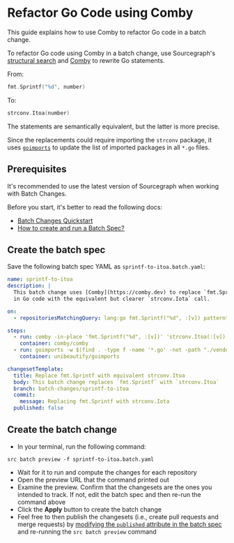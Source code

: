 # Refactor Go Code using Comby

<p className="subtitle">This guide explains how to use Comby to refactor Go code in a batch change.</p>

To refactor Go code using Comby in a batch change, use Sourcegraph's [structural search](/code-search/types/structural) and [Comby](https://comby.dev/) to rewrite Go statements.

From:

```go
fmt.Sprintf("%d", number)
```

To:

```go
strconv.Itoa(number)
```

The statements are semantically equivalent, but the latter is more precise.

Since the replacements could require importing the `strconv` package, it uses [`goimports`](https://godoc.org/golang.org/x/tools/cmd/goimports) to update the list of imported packages in all `*.go` files.

## Prerequisites

<Callout type="tip">It's recommended to use the latest version of Sourcegraph when working with Batch Changes.</Callout>

Before you start, it's better to read the following docs:

- [Batch Changes Quickstart](/batch-changes/quickstart)
- [How to create and run a Batch Spec?](/batch-changes/create-a-batch-change)

## Create the batch spec

Save the following batch spec YAML as `sprintf-to-itoa.batch.yaml`:

```yaml
name: sprintf-to-itoa
description: |
  This batch change uses [Comby](https://comby.dev) to replace `fmt.Sprintf` calls
  in Go code with the equivalent but clearer `strconv.Iota` call.

on:
  - repositoriesMatchingQuery: lang:go fmt.Sprintf("%d", :[v]) patterntype:structural

steps:
  - run: comby -in-place 'fmt.Sprintf("%d", :[v])' 'strconv.Itoa(:[v])' .go -matcher .go -exclude-dir .,vendor
    container: comby/comby
  - run: goimports -w $(find . -type f -name '*.go' -not -path "./vendor/*")
    container: unibeautify/goimports

changesetTemplate:
  title: Replace fmt.Sprintf with equivalent strconv.Itoa
  body: This batch change replaces `fmt.Sprintf` with `strconv.Itoa`
  branch: batch-changes/sprintf-to-itoa
  commit:
    message: Replacing fmt.Sprintf with strconv.Iota
  published: false
```

## Create the batch change

- In your terminal, run the following command:

```shell
src batch preview -f sprintf-to-itoa.batch.yaml
```

- Wait for it to run and compute the changes for each repository
- Open the preview URL that the command printed out
- Examine the preview. Confirm that the changesets are the ones you intended to track. If not, edit the batch spec and then re-run the command above
- Click the **Apply** button to create the batch change
- Feel free to then publish the changesets (i.e., create pull requests and merge requests) by [modifying the `published` attribute in the batch spec](/batch_changes/references/batch_spec_yaml_reference#changesettemplate-published) and re-running the `src batch preview` command
